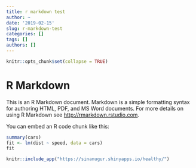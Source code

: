 ```yaml
---
title: r markdown test
author: ~
date: '2019-02-15'
slug: r-markdown-test
categories: []
tags: []
authors: []
---
```



```r

knitr::opts_chunk$set(collapse = TRUE)
```

# R Markdown

This is an R Markdown document. Markdown is a simple formatting syntax for authoring HTML, PDF, and MS Word documents. For more details on using R Markdown see <http://rmarkdown.rstudio.com>.

You can embed an R code chunk like this:

```r
summary(cars)
fit <- lm(dist ~ speed, data = cars)
fit
```




```r

knitr::include_app("https://sinanugur.shinyapps.io/healthy/")

```




